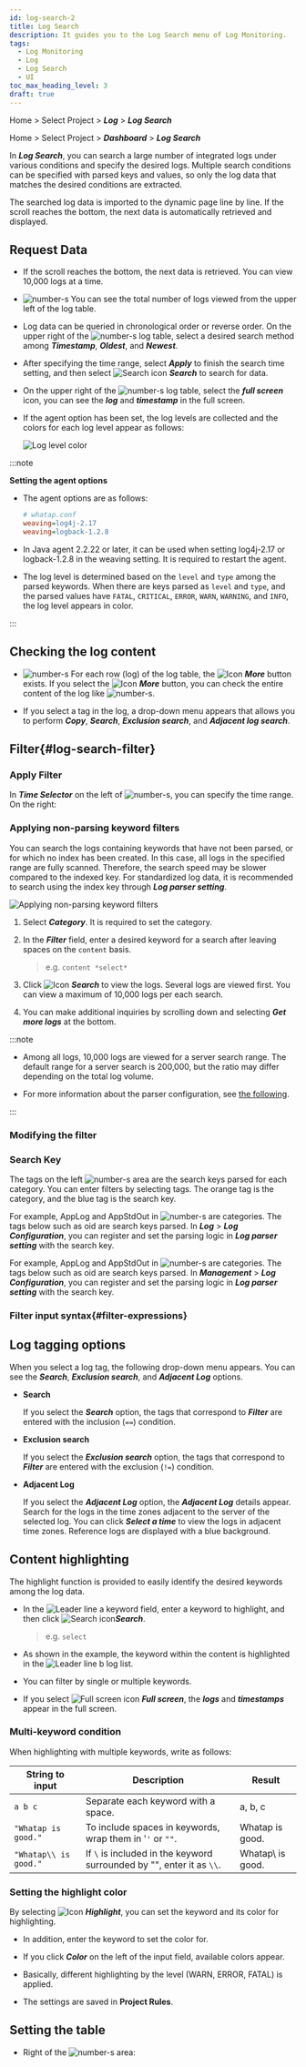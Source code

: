 ```yaml
---
id: log-search-2
title: Log Search
description: It guides you to the Log Search menu of Log Monitoring.
tags:
  - Log Monitoring
  - Log
  - Log Search
  - UI
toc_max_heading_level: 3
draft: true
---
```



<Logroleview />

<Xclude product='aws-log'>

Home > Select Project > **_Log_** > **_Log Search_**

</Xclude>

<InDoc product='aws-log'>

Home > Select Project > **_Dashboard_** > **_Log Search_**

</InDoc>

In **_Log Search_**, you can search a large number of integrated logs under various conditions and specify the desired logs. Multiple search conditions can be specified with parsed keys and values, so only the log data that matches the desired conditions are extracted. 

The searched log data is imported to the dynamic page line by line. If the scroll reaches the bottom, the next data is automatically retrieved and displayed. <Loguimainterm />

<Xclude product='postgresql,mysql'>

<ImgLang img='log-search.png' desc='Log search' />

</Xclude>

<InDoc product='postgresql,mysql'>

<ImgLang img='db-log-search.png' desc='' />

</InDoc>

## Request Data

- If the scroll reaches the bottom, the next data is retrieved. You can view 10,000 logs at a time.

- ![number-s](/img/number-03.png) You can see the total number of logs viewed from the upper left of the log table. 

- Log data can be queried in chronological order or reverse order. On the upper right of the ![number-s](/img/number-03.png) log table, select a desired search method among **_Timestamp_**, **_Oldest_**, and **_Newest_**.

- After specifying the time range, select **_Apply_** to finish the search time setting, and then select ![Search icon](/img/ic-search-on-press.svg) **_Search_** to search for data.

- On the upper right of the ![number-s](/img/number-03.png) log table, select the <LinkImage img='ic-fullscreen.svg' desc='전체 화면 아이콘'/> **_full screen_** icon, you can see the **_log_** and **_timestamp_** in the full screen.

- If the agent option has been set, the log levels are collected and the colors for each log level appear as follows: 

  ![Log level color](/img/log-agent-option-level.png)

:::note 

**Setting the agent options**

- The agent options are as follows: 

  ```ini
  # whatap.conf
  weaving=log4j-2.17
  weaving=logback-1.2.8
  ```

- In Java agent 2.2.22 or later, it can be used when setting log4j-2.17 or logback-1.2.8 in the weaving setting. It is required to restart the agent.

- The log level is determined based on the `level` and `type` among the parsed keywords. When there are keys parsed as `level` and `type`, and the parsed values have `FATAL`, `CRITICAL`, `ERROR`, `WARN`, `WARNING`, and `INFO`, the log level appears in color. 

:::

## Checking the log content


<Loguilogcontent />

- ![number-s](/img/number-03.png) For each row (log) of the log table, the ![Icon](/img/ic-caret-right.svg) **_More_** button exists. If you select the ![Icon](/img/ic-caret-right.svg) **_More_** button, you can check the entire content of the log like ![number-s](/img/number-04.png).

- If you select a tag in the log, a drop-down menu appears that allows you to perform **_Copy_**, **_Search_**, **_Exclusion search_**, and **_Adjacent log search_**.

## Filter{#log-search-filter}

### Apply Filter

In **_Time Selector_** on the left of ![number-s](/img/number-01.png), you can specify the time range. On the right: <Logfilterapply2 />

### Applying non-parsing keyword filters

You can search the logs containing keywords that have not been parsed, or for which no index has been created. In this case, all logs in the specified range are fully scanned. Therefore, the search speed may be slower compared to the indexed key. For standardized log data, it is recommended to search using the index key through **_Log parser setting_**.

![Applying non-parsing keyword filters](/img/log-filter-search.png)

1. Select **_Category_**. It is required to set the category.

2. In the **_Filter_** field, enter a desired keyword for a search after leaving spaces on the `content` basis. 

   > e.g. `content *select*`

3. Click ![Icon](/img/ic-search.svg) **_Search_** to view the logs. Several logs are viewed first. You can view a maximum of 10,000 logs per each search.

4. You can make additional inquiries by scrolling down and selecting **_Get more logs_** at the bottom. 

<ImgLang img='log-content-search-more.png' desc='View more'/>

:::note 

- Among all logs, 10,000 logs are viewed for a server search range. The default range for a server search is 200,000, but the ratio may differ depending on the total log volume.

- For more information about the parser configuration, see [the following](log-parser.mdx/).

:::

### Modifying the filter


<Logfiltermodify /> 

### Search Key

The tags on the left ![number-s](/img/number-02.png) area are the search keys parsed for each category. You can enter filters by selecting tags. The <span class='logwr'>orange</span> tag is the category, and the <span class='lowfg'>blue</span> tag is the search key.

<InDoc product='log,postgresql,mysql'>

For example, <span class='logwr'>AppLog</span> and <span class='logwr'>AppStdOut</span> in ![number-s](/img/number-02.png) are categories. The tags below such as <span class='lowfg'>oid</span> are search keys parsed. In **_Log_** > **_Log Configuration_**, you can register and set the parsing logic in **_Log parser setting_** with the search key. 

</InDoc>

<InDoc product='aws-log'>

For example, <span class='logwr'>AppLog</span> and <span class='logwr'>AppStdOut</span> in ![number-s](/img/number-02.png) are categories. The tags below such as <span class='lowfg'>oid</span> are search keys parsed. In **_Management_** > **_Log Configuration_**, you can register and set the parsing logic in **_Log parser setting_** with the search key.

</InDoc>

### Filter input syntax{#filter-expressions}


<Logfilterexpressionssearchkey /> 


<Logfilterexpressionscommons /> 

## Log tagging options

When you select a log tag, the following drop-down menu appears. You can see the **_Search_**, **_Exclusion search_**, and **_Adjacent Log_** options. 

<ImgLang img='log-search-tag.png' desc='Log tag dropdown menu'/>

- **Search**

  If you select the **_Search_** option, the tags that correspond to **_Filter_** are entered with the inclusion (`==`) condition.

- **Exclusion search**

  If you select the **_Exclusion search_** option, the tags that correspond to **_Filter_** are entered with the exclusion (`!=`) condition.

- **Adjacent Log**

  If you select the **_Adjacent Log_** option, the **_Adjacent Log_** details appear. Search for the logs in the time zones adjacent to the server of the selected log. You can click **_Select a time_** to view the logs in adjacent time zones. Reference logs are displayed with a blue background.

  <ImgLang img='log-search-adjacent-log.png' desc='Log tag - adjacent logs'/>

## Content highlighting

The highlight function is provided to easily identify the desired keywords among the log data.

<ImgLang img='log-search-content-search-highlight.png' desc='Contents Highlight'/>

- In the ![Leader line a](/img/char-a.svg) keyword field, enter a keyword to highlight, and then click ![Search icon](/img/ic-search.svg)**_Search_**.

  > e.g. `select`

- As shown in the example, the keyword within the content is highlighted in the ![Leader line b](/img/char-b.svg) log list.

- You can filter by single or multiple keywords.

- If you select ![Full screen icon](/img/ic-fullscreen.svg) **_Full screen_**, the **_logs_** and **_timestamps_** appear in the full screen.

### Multi-keyword condition

When highlighting with multiple keywords, write as follows:

| String to input       | Description                                                           | Result            |
| --------------------- | --------------------------------------------------------------------- | ----------------- |
| `a b c`               | Separate each keyword with a space.                                   | a, b, c           |
| `"Whatap is good."`   | To include spaces in keywords, wrap them in '`'` or `""`.             | Whatap is good.   |
| `"Whatap\\ is good."` | If `\` is included in the keyword surrounded by "", enter it as `\\`. | Whatap\\ is good. |

### Setting the highlight color

By selecting ![Icon](/img/ic-highlight.svg) **_Highlight_**, you can set the keyword and its color for highlighting. 

<ImgLang img='log-lt-highlight.png' desc='Live tail highlight'/>

- In addition, enter the keyword to set the color for. 

- If you click **_Color_** on the left of the input field, available colors appear. 

- Basically, different highlighting by the level (<span class='logwr'>WARN</span>, <span class='loger'>ERROR</span>, <span class='logft'>FATAL</span>) is applied. 

- The settings are saved in **Project Rules**. 

## Setting the table

- Right of the ![number-s](/img/number-03.png) area: <Loguitablesetting />
